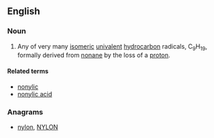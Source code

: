 ==English==

===Noun===
{{en-noun}}

# {{organic chemistry}} Any of very many [[isomeric]] [[univalent]] [[hydrocarbon]] radicals, C<sub>9</sub>H<sub>19</sub>, formally derived from [[nonane]] by the loss of a [[proton]].

====Related terms====
* [[nonylic]]
* [[nonylic acid]]

===Anagrams===
* [[nylon#English|nylon]], [[NYLON#English|NYLON]]